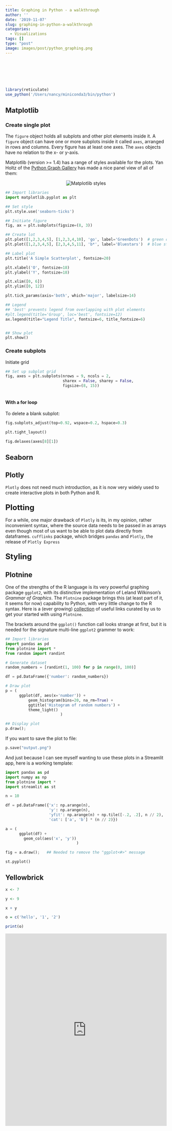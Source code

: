 ```yaml
---
title: Graphing in Python - a walkthrough
author: ''
date: '2019-11-07'
slug: graphing-in-python-a-walkthrough
categories:
  - Visualizations
tags: []
type: "post"
image: images/post/python_graphing.png
---
```


<br>

<head>
<meta charset="utf-8">
<meta name="viewport" content="width=device-width, initial-scale=1">
<!--
<link rel="stylesheet" href="https://maxcdn.bootstrapcdn.com/bootstrap/4.3.1/css/bootstrap.min.css">
-->

<link
  rel="stylesheet"
  href="https://cdn.rawgit.com/afeld/bootstrap-toc/v1.0.1/dist/bootstrap-toc.min.css"
/>
<script src="https://ajax.googleapis.com/ajax/libs/jquery/3.4.1/jquery.min.js"></script>
<script src="https://cdnjs.cloudflare.com/ajax/libs/popper.js/1.14.7/umd/popper.min.js"></script>
<script src="https://maxcdn.bootstrapcdn.com/bootstrap/4.3.1/js/bootstrap.min.js"></script>
<script src="https://cdn.rawgit.com/afeld/bootstrap-toc/v1.0.1/dist/bootstrap-toc.min.js"></script>
</head>
<body>

<body data-spy="scroll" data-target="#toc"> 
<div class="container">
<div class="row">
<!-- sidebar, which will move to the top on a small screen -->
<div class="col-sm-3">
<nav id="toc" data-toggle="toc" class="sticky-top" style='padding-top:40px'></nav>
</div>
<!-- main content area -->
<div class="col-sm-9">

```r
library(reticulate)
use_python('/Users/nancy/miniconda3/bin/python')
```



## Matplotlib  

### Create single plot

The `figure` object holds all subplots and other plot elements inside it. A `figure` object can have one or more subplots inside it called `axes`, arranged in rows and columns. Every figure has at least one axes. The `axes` objects have no relation to the x- or y-axis.


Matplotlib (version >= 1.4) has a range of styles available for the plots. Yan Holtz of the [Python Graph Gallery](https://python-graph-gallery.com/199-matplotlib-style-sheets/) has made a nice panel view of all of them:

<figure>
<center><img src="https://python-graph-gallery.com/wp-content/uploads/199_Matplotlib_style_sheet.png" alt="Matplotlib styles" /></center>
</figure>


```python
## Import libraries
import matplotlib.pyplot as plt

## Set style
plt.style.use('seaborn-ticks')   

## Initiate figure
fig, ax = plt.subplots(figsize=(8, 3))

## Create lot
plt.plot([1,2,3,4,5], [1,2,3,4,10], 'go', label='GreenDots')  # green dots
plt.plot([1,2,3,4,5], [2,3,4,5,11], 'b*', label='Bluestars')  # blue stars

## Label plot
plt.title('A Simple Scatterplot', fontsize=20) 

plt.xlabel('O', fontsize=18)
plt.ylabel('Y', fontsize=18)

plt.xlim([0, 6])
plt.ylim([0, 12])

plt.tick_params(axis='both', which='major', labelsize=14)

## Legend
## 'best' prevents legend from overlapping with plot elements
#plt.legend(title='Group', loc='best', fontsize=12)
ax.legend(title="Legend Title", fontsize=6, title_fontsize=6)


## Show plot
plt.show()
```



### Create subplots

Initiate grid 

```python
## Set up subplot grid
fig, axes = plt.subplots(nrows = 9, ncols = 2,
                         sharex = False, sharey = False,
                         figsize=(8, 15))
                         

```

#### **With a for loop**




To delete a blank subplot:

```python
fig.subplots_adjust(top=0.92, wspace=0.2, hspace=0.3)

plt.tight_layout()

fig.delaxes(axes[8][1])                         
```                                         

## Seaborn



## Plotly

`Plotly` does not need much introduction, as it is now very widely used to create interactive plots in both Python and R. 


<h3><font size="5">Plotting</font></h3>

For a while, one major drawback of `Plotly` is its, in my opinion, rather inconvenient syntax, where the source data needs to be passed in as arrays even though most of us want to be able to plot data directly from dataframes. `cufflinks` package, which bridges `pandas` and `Plotly`, the release of `Plotly Express` 


<h3><font size="5">Styling</font></h3>



## Plotnine

One of the strengths of the R language is its very powerful graphing package `ggplot2`, with its distinctive implementation of Leland Wilkinson's *Grammar of Graphics*. The `Plotnine` package brings this (at least part of it, it seems for now) capability to Python, with very little change to the R syntax. Here is a (ever growing) [collection](https://raindrop.io/collection/8766091) of useful links curated by us to get your started with using `Plotnine`.

The brackets around the `ggplot()` function call looks strange at first, but it is needed for the signature multi-line `ggplot2` grammer to work:

```python
## Import libraries
import pandas as pd
from plotnine import *
from random import randint

# Generate dataset
random_numbers = [randint(1, 100) for p in range(0, 100)]

df = pd.DataFrame({'number': random_numbers})

# Draw plot
p = (
      ggplot(df, aes(x='number')) + 
          geom_histogram(bins=20, na_rm=True) +
          ggtitle('Histogram of random numbers') +
          theme_light()
                        )

## Display plot
p.draw();
```


If you want to save the plot to file:

```Python
p.save("output.png")
```

And just because I can see myself wanting to use these plots in a Streamlit app, here is a working template:

```python
import pandas as pd
import numpy as np
from plotnine import *
import streamlit as st

n = 10

df = pd.DataFrame({'x': np.arange(n),
                   'y': np.arange(n),
                   'yfit': np.arange(n) + np.tile([-.2, .2], n // 2),
                   'cat': ['a', 'b'] * (n // 2)})

a = (
      ggplot(df) +
        geom_col(aes('x', 'y'))
                               )

fig = a.draw();   ## Needed to remove the "ggplot<#>" message

st.pyplot()
```


## Yellowbrick

```r
x <- 7

y <- 9

x + y

o = c('hello', '1', '2')

print(o)
```


<iframe src="https://raindrop.io/collection/8766091" style="border:0px #ffffff none;" name="myiFrame"  scrolling="yes" frameborder="1" marginheight="0px" marginwidth="0px" height="600px" width="100%" allowfullscreen></iframe>







</div>
</div>
</div>
</body>